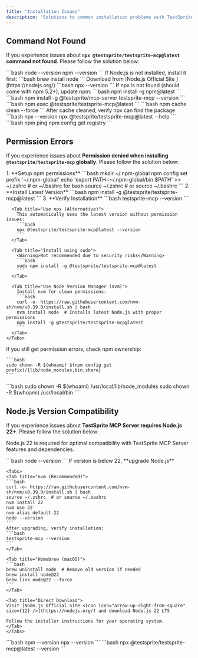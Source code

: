 ```yaml
---
title: "Installation Issues"
description: "Solutions to common installation problems with TestSprite MCP Server."
---
```


## Command Not Found

If you experience issues about **`npx @testsprite/testsprite-mcp@latest` command not found**. Please follow the solution below:

<Steps>
  <Step title="Check if Node.js and npm are installed">
    ```bash
    node --version
    npm --version
    ```
    If Node.js is not installed, install it first:
    <Tabs>
      <Tab title="Homebrew (macOS)">
        ```bash
        brew install node
        ```
      </Tab>
      <Tab title="Direct Download">
        Download from [Node.js Official Site <Icon icon="arrow-up-right-from-square" size={12} />](https://nodejs.org/)
      </Tab>
    </Tabs>
  </Step>

  <Step title="Check if npx is available">
    ```bash
    npx --version
    ```
    If npx is not found (should come with npm 5.2+), update npm:
    ```bash
    npm install -g npm@latest
    ```
  </Step>

  <Step title="Try alternative installation methods">
    <Tabs>
      <Tab title="Direct package installation">
        ```bash
        npm install -g @testsprite/mcp-server
        testsprite-mcp --version
        ```
      </Tab>
      <Tab title="Use npm exec (npm 7+)">
        ```bash
        npm exec @testsprite/testsprite-mcp@latest
        ```
      </Tab>
    </Tabs>
  </Step>

  <Step title="Clear npm cache if packages aren't found">
    ```bash
    npm cache clean --force
    ```
    After cache cleaned, verify npx can find the package
    ```bash
    npx --version
    npx @testsprite/testsprite-mcp@latest --help
    ```
  </Step>

  <Step title="Check npm registry connectivity">
    ```bash
    npm ping
    npm config get registry
    ```
  </Step>
</Steps>

## Permission Errors

If you experience issues about **Permission denied when installing `@testsprite/testsprite-mcp` globally**. Please follow the solution below:

<Steps>
  <Step title="Choose your preferred solution method">
    <Tabs>
      <Tab title="Fix npm permissions (Recommended)">
         1. **Setup npm permissions**
        ```bash 
        mkdir ~/.npm-global
        npm config set prefix '~/.npm-global'
        echo 'export PATH=~/.npm-global/bin:$PATH' >> ~/.zshrc  # or ~/.bashrc for bash
        source ~/.zshrc  # or source ~/.bashrc
        ```
        2. **Install Latest Version**
        ```bash
        npm install -g @testsprite/testsprite-mcp@latest
        ```
        3. **Verify Installation**
        ```bash
        testsprite-mcp --version
        ```
      </Tab>
      
      <Tab title="Use npx (Alternative)">
        This automatically uses the latest version without permission issues:
        ```bash
        npx @testsprite/testsprite-mcp@latest --version
        ```
      </Tab>
      
      <Tab title="Install using sudo">
        <Warning>Not recommended due to security risks</Warning>
        ```bash
        sudo npm install -g @testsprite/testsprite-mcp@latest
        ```
      </Tab>
      
      <Tab title="Use Node Version Manager (nvm)">
        Install nvm for clean permissions:
        ```bash
        curl -o- https://raw.githubusercontent.com/nvm-sh/nvm/v0.39.0/install.sh | bash
        nvm install node  # Installs latest Node.js with proper permissions
        npm install -g @testsprite/testsprite-mcp@latest
        ```
      </Tab>
    </Tabs>
  </Step>

  <Step title="Troubleshooting permission issues on macOS">
    If you still get permission errors, check npm ownership:

    ```bash
    sudo chown -R $(whoami) $(npm config get prefix)/{lib/node_modules,bin,share}
    ```
  </Step>

  <Step title="For fresh npm setup on macOS">
    ```bash
    sudo chown -R $(whoami) /usr/local/lib/node_modules
    sudo chown -R $(whoami) /usr/local/bin
    ```
  </Step>
</Steps>

## Node.js Version Compatibility

If you experience issues about **TestSprite MCP Server requires Node.js 22+**. Please follow the solution below:

<Note>Node.js 22 is required for optimal compatibility with TestSprite MCP Server features and dependencies.</Note>

<Steps>
  <Step title="Check current version">
    ```bash
    node --version
    ```
    If version is below 22, **upgrade Node.js**

    <Tabs>
    <Tab title="nvm (Recommended)">
    ```bash
    curl -o- https://raw.githubusercontent.com/nvm-sh/nvm/v0.39.0/install.sh | bash
    source ~/.zshrc  # or source ~/.bashrc
    nvm install 22
    nvm use 22
    nvm alias default 22  
    node --version
    ```
    After upgrading, verify installation:
    ```bash
    testsprite-mcp --version
    ```
    </Tab>
    
    <Tab title="Homebrew (macOS)">
    ```bash
    brew uninstall node  # Remove old version if needed
    brew install node@22
    brew link node@22 --force
    ```
    </Tab>
    
    <Tab title="Direct Download">
    Visit [Node.js Official Site <Icon icon="arrow-up-right-from-square" size={12} />](https://nodejs.org/) and download Node.js 22 LTS
    
    Follow the installer instructions for your operating system.
    </Tab>
    </Tabs>
  </Step>

  <Step title="Verify npm and npx are working">
    ```bash
    npm --version
    npx --version
    ```
  </Step>

  <Step title="Test TestSprite MCP installation">
    ```bash
    npx @testsprite/testsprite-mcp@latest --version
    ```
  </Step>
</Steps>
